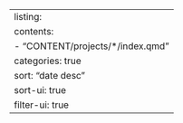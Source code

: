 
---
listing:
  contents: 
    - "CONTENT/projects/*/index.qmd"
  categories: true
  sort: "date desc"
  sort-ui: true
  filter-ui: true  
---
